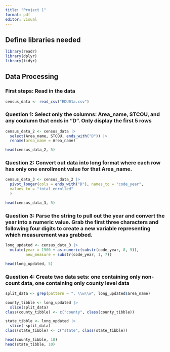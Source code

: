 ```yaml
---
title: "Project 1"
format: pdf
editor: visual
---
```


## Define libraries needed

```r
library(readr)
library(dplyr)
library(tidyr)
```


## Data Processing

### First steps: Read in the data

```r
census_data <- read_csv("EDU01a.csv")
```

### Question 1: Select only the columns: Area_name, STCOU, and any coulumn that ends in "D". Only display the first 5 rows

```r
census_data_2 <- census_data |>
  select(Area_name, STCOU, ends_with("D")) |>
  rename(area_name = Area_name)

head(census_data_2, 5)
```

### Question 2: Convert out data into long format where each row has only one enrollment value for that Area_name. 

```r
census_data_3 <- census_data_2 |>
  pivot_longer(cols = ends_with("D"), names_to = "code_year",
  values_to = "total_enrolled"
  )

head(census_data_3, 5)
```

### Question 3: Parse the string to pull out the year and convert the year into a numeric value. Grab the first three characters and following four digits to create a new variable representing which measurement was grabbed.

```r
long_updated <- census_data_3 |>
  mutate(year = 1900 + as.numeric(substr(code_year, 8, 9)),
         new_measure = substr(code_year, 1, 7))

head(long_updated, 5)
```

### Question 4: Create two data sets: one containing only non-count data, one containing only county level data

```r
split_data <- grep(pattern = ", \\w\\w", long_updated$area_name)

county_tibble <- long_updated |>
  slice(split_data)
class(county_tibble) <- c("county", class(county_tibble))

state_tibble <- long_updated |>
  slice(-split_data)
class(state_tibble) <- c("state", class(state_tibble))

head(county_tibble, 10)
head(state_tibble, 10)
```












